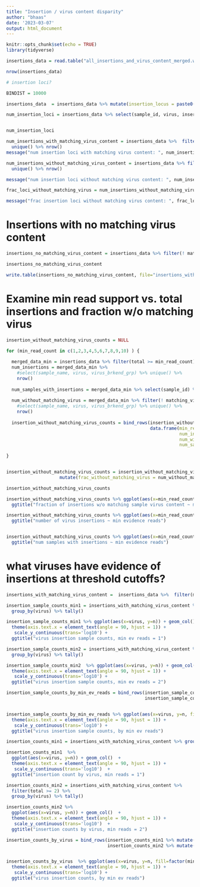 ```yaml
---
title: "Insertion / virus content disparity"
author: "bhaas"
date: '2023-03-07'
output: html_document
---
```


```r
knitr::opts_chunk$set(echo = TRUE)
library(tidyverse)
```


```r

insertions_data = read.table("all_insertions_and_virus_content_merged.w_shared_site_info.tsv", header=T, sep="\t", stringsAsFactors = F) 

nrow(insertions_data)
```

```r
# insertion loci?

BINDIST = 10000

insertions_data  = insertions_data %>% mutate(insertion_locus = paste0(humanchr, "^", round(human_coord/BINDIST)*BINDIST))

num_insertion_loci = insertions_data %>% select(sample_id, virus, insertion_locus) %>% unique() %>% nrow()


num_insertion_loci
```




```r
num_insertions_with_matching_virus_content = insertions_data %>%  filter(matching_virus_content) %>% select(sample_id, virus, insertion_locus) %>% 
  unique() %>% nrow()
message("num insertion loci with matching virus content: ", num_insertions_with_matching_virus_content)

num_insertions_without_matching_virus_content = insertions_data %>% filter(! matching_virus_content) %>% select(sample_id, insertion_locus) %>% 
  unique() %>% nrow()

message("num insertion loci without matching virus content: ", num_insertions_without_matching_virus_content)

frac_loci_without_matching_virus = num_insertions_without_matching_virus_content / num_insertion_loci

message("frac insertion loci without matching virus content: ", frac_loci_without_matching_virus)

```



# Insertions with no matching virus content

```r

insertions_no_matching_virus_content = insertions_data %>% filter(! matching_virus_content) %>% arrange(desc(total_rpm))

insertions_no_matching_virus_content
```


```r

write.table(insertions_no_matching_virus_content, file="insertions_without_matching_virus_content.tsv", sep="\t", quote=F, row.names=F)

```



# Examine min read support vs. total insertions and fraction w/o matching virus

```r

insertion_without_matching_virus_counts = NULL

for (min_read_count in c(1,2,3,4,5,6,7,8,9,10) ) {
  
  merged_data_min = insertions_data %>% filter(total >= min_read_count) #%>% filter(grepl("Eppstein-Barr", virus))  # examine effects of different virus types
  num_insertions = merged_data_min %>% 
    #select(sample_name, virus, virus_brkend_grp) %>% unique() %>% 
    nrow()
  
  num_samples_with_insertions = merged_data_min %>% select(sample_id) %>% unique() %>% nrow()
  
  num_without_matching_virus = merged_data_min %>% filter(! matching_virus_content) %>% 
    #select(sample_name, virus, virus_brkend_grp) %>% unique() %>% 
    nrow()
  
  insertion_without_matching_virus_counts = bind_rows(insertion_without_matching_virus_counts, 
                                                      data.frame(min_read_count = min_read_count,
                                                                 num_insertions = num_insertions, 
                                                                 num_without_matching_virus = num_without_matching_virus,
                                                                 num_samples_with_insertions = num_samples_with_insertions))
  
}


insertion_without_matching_virus_counts = insertion_without_matching_virus_counts %>% 
                    mutate(frac_without_matching_virus = num_without_matching_virus/num_insertions)

insertion_without_matching_virus_counts

```


```r


insertion_without_matching_virus_counts %>% ggplot(aes(x=min_read_count, y=frac_without_matching_virus)) + geom_col() +
  ggtitle("fraction of insertions w/o matching sample virus content ~ min evidence reads")

```
```r

insertion_without_matching_virus_counts %>% ggplot(aes(x=min_read_count, y=num_insertions)) + geom_col() +
  ggtitle("number of virus insertions ~ min evidence reads")



```


```r

insertion_without_matching_virus_counts %>% ggplot(aes(x=min_read_count, y=num_samples_with_insertions)) + geom_col() +
  ggtitle("num samples with insertions ~ min evidence reads")


```


# what viruses have evidence of insertions at threshold cutoffs?
```r

insertions_with_matching_virus_content =  insertions_data %>%  filter(matching_virus_content) 

```

```r

insertion_sample_counts_min1 = insertions_with_matching_virus_content %>%  select(sample_name, virus) %>% unique()  %>% 
  group_by(virus) %>% tally() 

insertion_sample_counts_min1 %>% ggplot(aes(x=virus, y=n)) + geom_col() + 
  theme(axis.text.x = element_text(angle = 90, hjust = 1)) +
   scale_y_continuous(trans='log10') +
  ggtitle("virus insertion sample counts, min ev reads = 1")

```

```r

insertion_sample_counts_min2 = insertions_with_matching_virus_content %>% filter(total >= 2) %>% select(sample_name, virus) %>% unique()  %>% 
  group_by(virus) %>% tally() 

insertion_sample_counts_min2  %>% ggplot(aes(x=virus, y=n)) + geom_col() + 
  theme(axis.text.x = element_text(angle = 90, hjust = 1)) +
   scale_y_continuous(trans='log10') +
  ggtitle("virus insertion sample counts, min ev reads = 2")

```

```r

insertion_sample_counts_by_min_ev_reads = bind_rows(insertion_sample_counts_min1 %>% mutate(min_reads = 1),
                                                    insertion_sample_counts_min2 %>% mutate(min_reads = 2) )


insertion_sample_counts_by_min_ev_reads %>% ggplot(aes(x=virus, y=n, fill=factor(min_reads))) + geom_bar(stat='identity', position='dodge') + 
  theme(axis.text.x = element_text(angle = 90, hjust = 1)) +
   scale_y_continuous(trans='log10') +
  ggtitle("virus insertion sample counts, by min ev reads")

```



```r

insertion_counts_min1 = insertions_with_matching_virus_content %>% group_by(virus) %>% tally()

insertion_counts_min1  %>%
  ggplot(aes(x=virus, y=n)) + geom_col()  +
  theme(axis.text.x = element_text(angle = 90, hjust = 1)) +
   scale_y_continuous(trans='log10')  + 
  ggtitle("insertion count by virus, min reads = 1")


```


```r

insertion_counts_min2 = insertions_with_matching_virus_content %>% 
  filter(total >= 2) %>%
  group_by(virus) %>% tally() 

insertion_counts_min2 %>%
  ggplot(aes(x=virus, y=n)) + geom_col()  +
  theme(axis.text.x = element_text(angle = 90, hjust = 1)) +
   scale_y_continuous(trans='log10')  +
  ggtitle("insertion counts by virus, min reads = 2")


```

```r
insertion_counts_by_virus = bind_rows(insertion_counts_min1 %>% mutate(min_reads = 1),
                                      insertion_counts_min2 %>% mutate(min_reads = 2))


insertion_counts_by_virus  %>% ggplot(aes(x=virus, y=n, fill=factor(min_reads))) + geom_bar(stat='identity', position='dodge') + 
  theme(axis.text.x = element_text(angle = 90, hjust = 1)) +
   scale_y_continuous(trans='log10') +
  ggtitle("virus insertion counts, by min ev reads")


```


